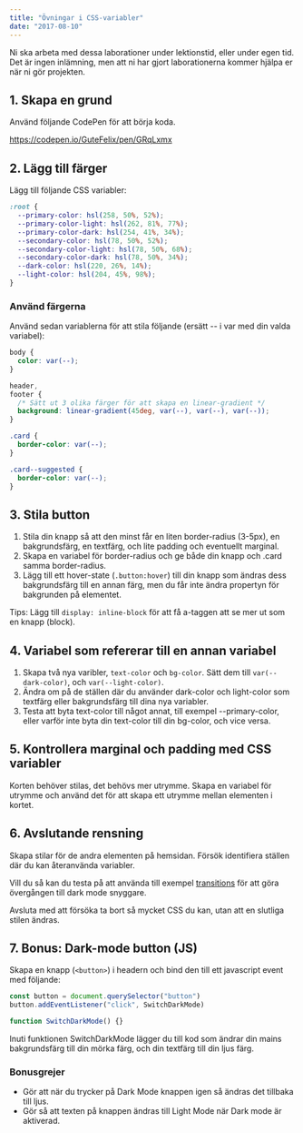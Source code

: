 ```yaml
---
title: "Övningar i CSS-variabler"
date: "2017-08-10"
---
```


Ni ska arbeta med dessa laborationer under lektionstid, eller under egen tid.
Det är ingen inlämning, men att ni har gjort laborationerna kommer hjälpa er när ni gör projekten.

## 1. Skapa en grund

Använd följande CodePen för att börja koda.

https://codepen.io/GuteFelix/pen/GRqLxmx

## 2. Lägg till färger

Lägg till följande CSS variabler:

```css
:root {
  --primary-color: hsl(258, 50%, 52%);
  --primary-color-light: hsl(262, 81%, 77%);
  --primary-color-dark: hsl(254, 41%, 34%);
  --secondary-color: hsl(78, 50%, 52%);
  --secondary-color-light: hsl(78, 50%, 68%);
  --secondary-color-dark: hsl(78, 50%, 34%);
  --dark-color: hsl(220, 26%, 14%);
  --light-color: hsl(204, 45%, 98%);
}
```

### Använd färgerna

Använd sedan variablerna för att stila följande (ersätt -- i var med din valda variabel):

```css
body {
  color: var(--);
}

header,
footer {
  /* Sätt ut 3 olika färger för att skapa en linear-gradient */
  background: linear-gradient(45deg, var(--), var(--), var(--));
}

.card {
  border-color: var(--);
}

.card--suggested {
  border-color: var(--);
}
```

## 3. Stila button

1. Stila din knapp så att den minst får en liten border-radius (3-5px), en bakgrundsfärg, en textfärg, och lite padding och eventuellt marginal.
2. Skapa en variabel för border-radius och ge både din knapp och .card samma border-radius.
3. Lägg till ett hover-state (`.button:hover`) till din knapp som ändras dess bakgrundsfärg till en annan färg, men du får inte ändra propertyn för bakgrunden på elementet.

Tips: Lägg till `display: inline-block` för att få a-taggen att se mer ut som en knapp (block).

## 4. Variabel som refererar till en annan variabel

1. Skapa två nya varibler, `text-color` och `bg-color`. Sätt dem till `var(--dark-color)`, och `var(--light-color)`.
2. Ändra om på de ställen där du använder dark-color och light-color som textfärg eller bakgrundsfärg till dina nya variabler.
3. Testa att byta text-color till något annat, till exempel --primary-color, eller varför inte byta din text-color till din bg-color, och vice versa.

## 5. Kontrollera marginal och padding med CSS variabler

Korten behöver stilas, det behövs mer utrymme. Skapa en variabel för utrymme och använd det för att skapa ett utrymme mellan elementen i kortet.

## 6. Avslutande rensning

Skapa stilar för de andra elementen på hemsidan. Försök identifiera ställen där du kan återanvända variabler.

Vill du så kan du testa på att använda till exempel [transitions](https://developer.mozilla.org/en-US/docs/Web/CSS/CSS_Transitions/Using_CSS_transitions) för att göra övergången till dark mode snyggare.

Avsluta med att försöka ta bort så mycket CSS du kan, utan att en slutliga stilen ändras.

## 7. Bonus: Dark-mode button (JS)

Skapa en knapp (`<button>`) i headern och bind den till ett javascript event med följande:

```javascript
const button = document.querySelector("button")
button.addEventListener("click", SwitchDarkMode)

function SwitchDarkMode() {}
```

Inuti funktionen SwitchDarkMode lägger du till kod som ändrar din mains bakgrundsfärg till din mörka färg, och din textfärg till din ljus färg.

### Bonusgrejer

- Gör att när du trycker på Dark Mode knappen igen så ändras det tillbaka till ljus.
- Gör så att texten på knappen ändras till Light Mode när Dark mode är aktiverad.